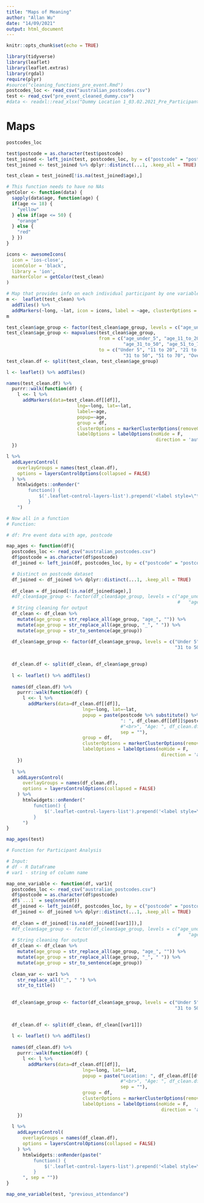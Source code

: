 ```yaml
---
title: "Maps of Meaning"
author: "Allan Wu"
date: "14/09/2021"
output: html_document
---
```


```r
knitr::opts_chunk$set(echo = TRUE)

library(tidyverse)
library(leaflet)
library(leaflet.extras)
library(rgdal)
require(plyr)
#source("cleaning_functions_pre_event.Rmd")
postcodes_loc <- read_csv("australian_postcodes.csv")
test <- read_csv("pre_event_cleaned_dummy.csv")
#data <- readxl::read_xlsx("Dummy Location 1_03.02.2021_Pre_Participants.xlsx")
```

# Maps


```r
postcodes_loc
```

```r
test$postcode = as.character(test$postcode)
test_joined <- left_join(test, postcodes_loc, by = c("postcode" = "postcode"))
test_joined <- test_joined %>% dplyr::distinct(...1, .keep_all = TRUE)
```




```r
test_clean = test_joined[!is.na(test_joined$age),]

# This function needs to have no NAs
getColor <- function(data) {
  sapply(data$age, function(age) {
  if(age <= 18) {
    "yellow"
  } else if(age <= 50) {
    "orange"
  } else {
    "red"
  } })
}

icons <- awesomeIcons(
  icon = 'ios-close',
  iconColor = 'black',
  library = 'ion',
  markerColor = getColor(test_clean)
)

# Map that provides info on each individual participant by one variable
m <-  leaflet(test_clean) %>%
  addTiles() %>%
  addMarkers(~long, ~lat, icon = icons, label = ~age, clusterOptions = markerClusterOptions)
m
```

```r
test_clean$age_group <- factor(test_clean$age_group, levels = c("age_under_5", "age_11_to_20", "age_21_to_30", "age_31_to_50", "age_51_to_70",  "age_over_71"))
test_clean$age_group <- mapvalues(test_clean$age_group, 
                                  from = c("age_under_5", "age_11_to_20", "age_21_to_30",
                                           "age_31_to_50", "age_51_to_70", "age_over_71"), 
                                  to = c("Under 5", "11 to 20", "21 to 30",
                                           "31 to 50", "51 to 70", "Over 71"))
test_clean.df <- split(test_clean, test_clean$age_group)

l <- leaflet() %>% addTiles()

names(test_clean.df) %>%
  purrr::walk(function(df) {
    l <<- l %>%
      addMarkers(data=test_clean.df[[df]],
                          lng=~long, lat=~lat,
                          label=~age,
                          popup=~age,
                          group = df,
                          clusterOptions = markerClusterOptions(removeOutsideVisibleBounds = F),
                          labelOptions = labelOptions(noHide = F,
                                                       direction = 'auto'))
  })

l %>%
  addLayersControl(
    overlayGroups = names(test_clean.df),
    options = layersControlOptions(collapsed = FALSE)
  ) %>%
    htmlwidgets::onRender("
        function() {
            $('.leaflet-control-layers-list').prepend('<label style=\"text-align:center\">Age Groups</label>');
        }
    ")
```


```r
# Now all in a function
# Function:

# df: Pre event data with age, postcode

map_ages <- function(df){
  postcodes_loc <- read_csv("australian_postcodes.csv")
  df$postcode = as.character(df$postcode)
  df_joined <- left_join(df, postcodes_loc, by = c("postcode" = "postcode"))

  # Distinct on postcode dataset
  df_joined <- df_joined %>% dplyr::distinct(...1, .keep_all = TRUE)
  
  df_clean = df_joined[!is.na(df_joined$age),]
  #df_clean$age_group <- factor(df_clean$age_group, levels = c("age_under_5", "age_11_to_20", "age_21_to_30",
                                                               #   "age_31_to_50", "age_51_to_70",  "age_over_71"))
  # String cleaning for output
  df_clean <- df_clean %>% 
    mutate(age_group = str_replace_all(age_group, "age_", "")) %>%
    mutate(age_group = str_replace_all(age_group, "_", " ")) %>%
    mutate(age_group = str_to_sentence(age_group))
  
  df_clean$age_group <- factor(df_clean$age_group, levels = c("Under 5", "11 to 20", "21 to 30",
                                                              "31 to 50", "51 to 70",  "Over 71"))
  

  df_clean.df <- split(df_clean, df_clean$age_group)
  
  l <- leaflet() %>% addTiles()
  
  names(df_clean.df) %>%
    purrr::walk(function(df) {
      l <<- l %>%
        addMarkers(data=df_clean.df[[df]],
                            lng=~long, lat=~lat,
                            popup = paste(postcode %>% substitute() %>% deparse() %>% str_to_title(),
                                          ": ", df_clean.df[[df]]$postcode, 
                                          #"<br>", "Age: ", df_clean.df[[df]]$age, 
                                          sep = ""),
                            group = df,
                            clusterOptions = markerClusterOptions(removeOutsideVisibleBounds = F),
                            labelOptions = labelOptions(noHide = F,
                                                         direction = 'auto'))
    })
  
  l %>%
    addLayersControl(
      overlayGroups = names(df_clean.df),
      options = layersControlOptions(collapsed = FALSE)
    ) %>%
      htmlwidgets::onRender("
          function() {
              $('.leaflet-control-layers-list').prepend('<label style=\"text-align:center\">Age Groups</label>');
          }
      ")
}
```


```r
map_ages(test)
```


```r
# Function for Participant Analysis

# Input:
# df - R DataFrame
# var1 - string of column name

map_one_variable <- function(df, var1){
  postcodes_loc <- read_csv("australian_postcodes.csv")
  df$postcode = as.character(df$postcode)
  df$`...1` = seq(nrow(df)) 
  df_joined <- left_join(df, postcodes_loc, by = c("postcode" = "postcode"))
  df_joined <- df_joined %>% dplyr::distinct(...1, .keep_all = TRUE)
  
  df_clean = df_joined[!is.na(df_joined[[var1]]),]
  #df_clean$age_group <- factor(df_clean$age_group, levels = c("age_under_5", "age_11_to_20", "age_21_to_30",
                                                               #   "age_31_to_50", "age_51_to_70",  "age_over_71"))
  # String cleaning for output
  df_clean <- df_clean %>% 
    mutate(age_group = str_replace_all(age_group, "age_", "")) %>%
    mutate(age_group = str_replace_all(age_group, "_", " ")) %>%
    mutate(age_group = str_to_sentence(age_group))
  
  clean_var <- var1 %>% 
    str_replace_all("_", " ") %>%
    str_to_title()
    
  
  df_clean$age_group <- factor(df_clean$age_group, levels = c("Under 5", "11 to 20", "21 to 30",
                                                              "31 to 50", "51 to 70",  "Over 71"))
  

  df_clean.df <- split(df_clean, df_clean[[var1]])
  
  l <- leaflet() %>% addTiles()
  
  names(df_clean.df) %>%
    purrr::walk(function(df) {
      l <<- l %>%
        addMarkers(data=df_clean.df[[df]],
                            lng=~long, lat=~lat,
                            popup = paste("Location: ", df_clean.df[[df]]$locality %>% str_to_title(), 
                                          #"<br>", "Age: ", df_clean.df[[df]]$age, 
                                          sep = ""),
                            group = df,
                            clusterOptions = markerClusterOptions(removeOutsideVisibleBounds = F),
                            labelOptions = labelOptions(noHide = F,
                                                         direction = 'auto'))
    })
  
  l %>%
    addLayersControl(
      overlayGroups = names(df_clean.df),
      options = layersControlOptions(collapsed = FALSE)
    ) %>%
      htmlwidgets::onRender(paste("
          function() {
              $('.leaflet-control-layers-list').prepend('<label style=\"text-align:center\">", clean_var,"</label>');
          }
      ", sep = ""))
}

map_one_variable(test, "previous_attendance")
```

